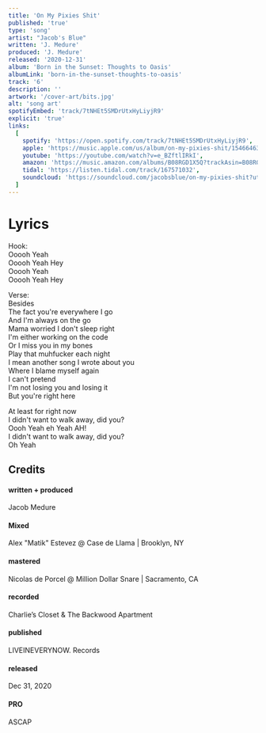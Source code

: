 ```yaml
---
title: 'On My Pixies Shit'
published: 'true'
type: 'song'
artist: "Jacob's Blue"
written: 'J. Medure'
produced: 'J. Medure'
released: '2020-12-31'
album: 'Born in the Sunset: Thoughts to Oasis'
albumLink: 'born-in-the-sunset-thoughts-to-oasis'
track: '6'
description: ''
artwork: '/cover-art/bits.jpg'
alt: 'song art'
spotifyEmbed: 'track/7tNHEt5SMDrUtxHyLiyjR9'
explicit: 'true'
links:
  [
    spotify: 'https://open.spotify.com/track/7tNHEt5SMDrUtxHyLiyjR9',
    apple: 'https://music.apple.com/us/album/on-my-pixies-shit/1546646373?i=1546646562&app=music',
    youtube: 'https://youtube.com/watch?v=e_BZftlIRkI',
    amazon: 'https://music.amazon.com/albums/B08RGD1X5Q?trackAsin=B08RG7RMS4',
    tidal: 'https://listen.tidal.com/track/167571032',
    soundcloud: 'https://soundcloud.com/jacobsblue/on-my-pixies-shit?utm_source=clipboard&utm_medium=text&utm_campaign=social_sharing',
  ]
---
```


# Lyrics

Hook:  
Ooooh Yeah  
Ooooh Yeah Hey  
Ooooh Yeah  
Ooooh Yeah Hey

Verse:  
Besides  
The fact you're everywhere I go  
And I'm always on the go  
Mama worried I don't sleep right  
I'm either working on the code  
Or I miss you in my bones  
Play that muhfucker each night  
I mean another song I wrote about you  
Where I blame myself again  
I can't pretend  
I'm not losing you and losing it  
But you're right here

At least for right now  
I didn't want to walk away, did you?  
Oooh Yeah eh Yeah AH!  
I didn't want to walk away, did you?  
Oh Yeah

## Credits

<div className="album-credits flex-col w-full not-prose justify-start">
  <div className="credit flex-auto flex-grow">
    <h4>written + produced</h4>
    <p>Jacob Medure</p>
  </div>
  <div className="credit flex-auto flex-grow">
    <h4>Mixed</h4>
    <p>Alex "Matik" Estevez @ Case de Llama | Brooklyn, NY</p>
  </div>
  <div className="credit flex-auto flex-grow">
    <h4>mastered</h4>
    <p>Nicolas de Porcel @ Million Dollar Snare | Sacramento, CA</p>
  </div>
  <div className="credit flex-auto flex-grow">
    <h4>recorded</h4>
    <p>Charlie’s Closet & The Backwood Apartment</p>
  </div>
  <div className="credit flex-auto flex-grow">
    <h4>published</h4>
    <p>LIVEINEVERYNOW. Records</p>
  </div>
  <div className="credit flex-auto flex-grow">
    <h4>released</h4>
    <p>Dec 31, 2020</p>
  </div>
  <div className="credit flex-auto flex-grow">
    <h4>PRO</h4>
    <p>ASCAP</p>
  </div>
</div>

